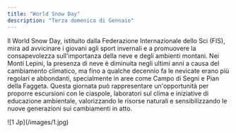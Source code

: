 ```yaml
---
title: "World Snow Day"
description: "Terza domenica di Gennaio"
---
```


Il World Snow Day, istituito dalla Federazione Internazionale dello Sci (FIS), mira ad avvicinare i giovani agli sport invernali e a promuovere la consapevolezza sull'importanza della neve e degli ambienti montani. Nei Monti Lepini, la presenza di neve è diminuita negli ultimi anni a causa del cambiamento climatico, ma fino a qualche decennio fa le nevicate erano più regolari e abbondanti, specialmente in aree come Campo di Segni e Pian della Faggeta. Questa giornata può rappresentare un'opportunità per proporre escursioni con le ciaspole, laboratori sul clima e iniziative di educazione ambientale, valorizzando le risorse naturali e sensibilizzando le nuove generazioni sui cambiamenti in atto.

<Frame>
  ![1 Jp](/images/1.jpg)
</Frame>
